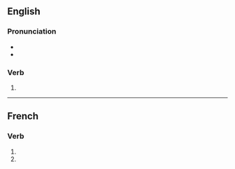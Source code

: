 {{also|vivifiés}}
==English==

===Pronunciation===
* {{IPA|/ˈvɪvɪfʌɪs/|lang=en}}
* {{hyphenation|viv|ifies|lang=en}}

===Verb===
{{head|en|verb form}}

# {{en-third-person singular of|vivify}}

----

==French==

===Verb===
{{head|fr|verb form}}

# {{inflection of|vivifier||2|s|pres|indc|lang=fr}}
# {{inflection of|vivifier||2|s|pres|subj|lang=fr}}